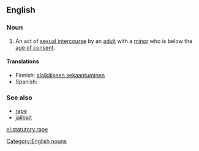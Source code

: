 {{wikipedia}}
==English==

===Noun===
{{en-noun|s}}

#{{context|legal}} An act of [[sexual intercourse]] by an [[adult]] with a [[minor]] who is below the [[age of consent]].

====Translations====
* Finnish: [[alaikäiseen sekaantuminen]]
* Spanish: {{t+|es|estupro|m}}

===See also===
* [[rape]]
* [[jailbait]]

[[Category:English nouns]]

[[el:statutory rape]]